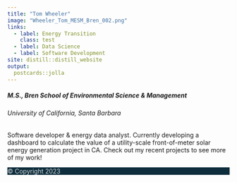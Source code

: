 ```yaml
---
title: "Tom Wheeler"
image: "Wheeler_Tom_MESM_Bren_002.png"
links:
  - label: Energy Transition
    class: test
  - label: Data Science
  - label: Software Development
site: distill::distill_website
output:
  postcards::jolla
---
```


<div class="mt-n3">
<h5>M.S., Bren School of Environmental Science & Management</h5>
<h6>University of California, Santa Barbara</h6>
</div>

<p class="mt-3">Software developer & energy data analyst. Currently developing a dashboard to calculate the value of a utility-scale front-of-meter solar energy generation project in CA. Check out my recent projects to see more of my work!</p>

<footer class="fixed-bottom py-2" style="background-color: #0F2E3D;"><p class="mb-0" style="color: rgba(255, 255, 255, 0.8);">© Copyright 2023</p></footer>
